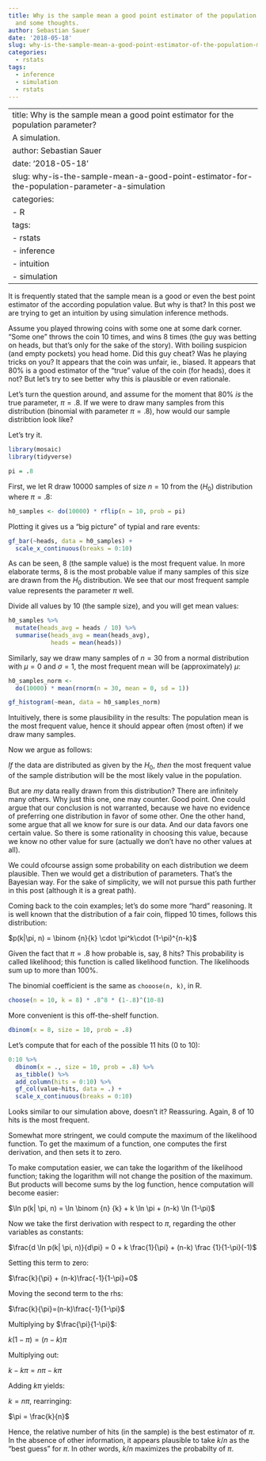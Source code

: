 ```yaml
---
title: Why is the sample mean a good point estimator of the population mean? A simulation
  and some thoughts.
author: Sebastian Sauer
date: '2018-05-18'
slug: why-is-the-sample-mean-a-good-point-estimator-of-the-population-mean-a-simulation-and-some-thoughts
categories:
  - rstats
tags:
  - inference
  - simulation
  - rstats
---
```


---
title: Why is the sample mean a good point estimator for the population parameter?
  A simulation.
author: Sebastian Sauer
date: '2018-05-18'
slug: why-is-the-sample-mean-a-good-point-estimator-for-the-population-parameter-a-simulation
categories:
  - R
tags:
  - rstats
  - inference
  - intuition
  - simulation
---


It is frequently stated that the sample mean is a good or even the best point estimator of the according population value. But why is that? In this post we are trying to get an intuition by using simulation inference methods.


Assume you played throwing coins with some one at some dark corner. "Some one" throws the coin 10 times, and wins 8 times (the guy was betting on heads, but that's only for the sake of the story). With boiling suspicion (and empty pockets) you head home. Did this guy cheat? Was he playing tricks on you? It appears that the coin was unfair, ie., biased. It appears that 80% is a good estimator of the "true" value of the coin (for heads), does it not? But let's try to see better why this is plausible or even rationale.

Let's turn the question around, and assume for the moment that 80% *is* the true parameter, $\pi=.8$. If we were to draw many samples from this distribution (binomial with parameter $\pi = .8$), how would our sample distribtion look like?

Let's try it.

```r
library(mosaic)
library(tidyverse)
```

```r
pi = .8
```

First, we let R draw 10000 samples of size $n=10$ from the ($H_0$) distribution where $\pi = .8$:

```r
h0_samples <- do(10000) * rflip(n = 10, prob = pi)
```

Plotting it gives us a "big picture" of typial and rare events:

```r
gf_bar(~heads, data = h0_samples) +
  scale_x_continuous(breaks = 0:10)
```

As can be seen, 8 (the sample value) is the most frequent value. In more elaborate terms, 8 is the most probable value if many samples of this size are drawn from the $H_0$ distribution. We see that our most frequent sample value represents the parameter $\pi$ well.


Divide all values by 10 (the sample size), and you will get mean values:

```r
h0_samples %>% 
  mutate(heads_avg = heads / 10) %>% 
  summarise(heads_avg = mean(heads_avg),
            heads = mean(heads))
```

Similarly, say we  draw many samples of $n=30$ from a normal distribution with $\mu=0$ and $\sigma=1$, the most frequent mean will be (approximately) $\mu$:

```r
h0_samples_norm <- 
  do(10000) * mean(rnorm(n = 30, mean = 0, sd = 1))
```

```r
gf_histogram(~mean, data = h0_samples_norm)
```

Intuitively, there is some plausibility in the results: The population mean is the most frequent value, hence it should appear often (most often) if we draw many samples.


Now we argue as follows:

*If* the data are distributed as given by the $H_0$, *then* the most frequent value of the sample distribution will be the most likely value in the population.

But are *my* data really drawn from this distribution? There are infinitely many others. Why just this one, one may counter. Good point. One could argue that our conclusion is not warranted, because we have no evidence of preferring one distribution in favor of some other. One the other hand, some argue that all we know for sure is our data. And our data favors one certain value. So there is some rationality in choosing this value, because we know no other value for sure (actually we don't have no other values at all). 

We could ofcourse assign some probability on each distribution we deem plausible. Then we would get a distribution of parameters. That's the Bayesian way. For the sake of simplicity, we will not pursue this path further in this post (although it is a great path).

Coming back to the coin examples; let's do some more "hard" reasoning. It is well known that the distribution of a fair coin, flipped 10 times, follows this distribution:

$p(k|\pi, n) = \binom {n}{k} \cdot \pi^k\cdot  (1-\pi)^{n-k}$


Given the fact that $\pi=.8$ how probable is, say, 8 hits? This probability is called likelihood; this function is called likelihood function. The likelihoods sum up to more than 100%.

The binomial coefficient is the same as `chooose(n, k)`, in R. 

```r
choose(n = 10, k = 8) * .8^8 * (1-.8)^(10-8)
```

More convenient is this off-the-shelf function.
```r
dbinom(x = 8, size = 10, prob = .8)
```

Let's compute that for each of the possible 11 hits (0 to 10):

```r
0:10 %>% 
  dbinom(x = ., size = 10, prob = .8) %>% 
  as_tibble() %>% 
  add_column(hits = 0:10) %>% 
  gf_col(value~hits, data = .) +
  scale_x_continuous(breaks = 0:10)
```

Looks similar to our simulation above, doesn't it? Reassuring. Again, 8 of 10 hits is the most frequent.

Somewhat more stringent, we could compute the maximum of the likelihood function. To get the maximum of a function, one computes the first derivation, and then sets it to zero.

To make computation easier, we can take the logarithm of the likelihood function; taking the logarithm will not change the position of the maximum. But products will become sums by the log function, hence computation will become easier:

$\ln p(k| \pi, n) = \ln \binom {n} {k} + k \ln \pi + (n-k) \ln (1-\pi)$

Now we take the first derivation with respect to $\pi$, regarding the other variables as constants:

$\frac{d \ln p(k| \pi, n)}{d\pi} = 0 + k \frac{1}{\pi} + (n-k) \frac {1}{1-\pi}(-1)$

Setting this term to zero:

$\frac{k}{\pi} + (n-k)\frac{-1}{1-\pi}=0$

Moving the second term to the rhs:

$\frac{k}{\pi}=(n-k)\frac{-1}{1-\pi}$

Multiplying by $\frac{\pi}{1-\pi}$:

$k(1-\pi) = (n-k)\pi$

Multiplying out:

$k - k\pi = n\pi - k\pi$ 

Adding $k\pi$ yields:

$k  = n\pi$, rearringing:

$\pi = \frac{k}{n}$


Hence, the relative number of hits (in the sample) is the best estimator of $\pi$. In the absence of other information, it appears plausible to take $k/n$ as the "best guess" for $\pi$. In other words, $k/n$ maximizes the probabilty of $\pi$.


